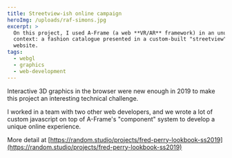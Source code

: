 ```yaml
---
title: Streetview-ish online campaign
heroImg: /uploads/raf-simons.jpg
excerpt: >
  On this project, I used A-Frame (a web **VR/AR** framework) in an unusual
  context: a fashion catalogue presented in a custom-built "streetview"-like
  website.
tags:
  - webgl
  - graphics
  - web-development
---
```


Interactive 3D graphics in the browser were new enough in 2019 to make this project an interesting technical challenge.

I worked in a team with two other web developers, and we wrote a lot of custom javascript on top of A-Frame's "component" system to develop a unique online experience.

More detail at [https://random.studio/projects/fred-perry-lookbook-ss2019](https://random.studio/projects/fred-perry-lookbook-ss2019)
